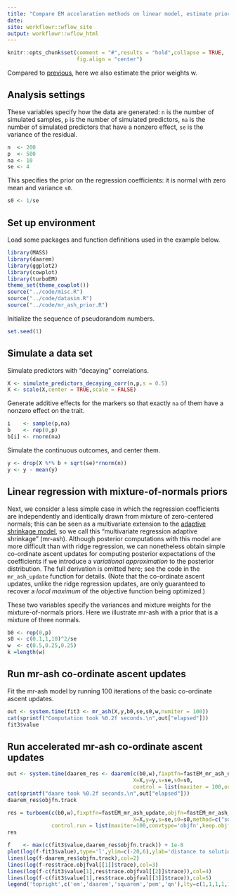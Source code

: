 ```yaml
---
title: "Compare EM accelaration methods on linear model, estimate prior"
date: 
site: workflowr::wflow_site
output: workflowr::wflow_html
---
```


 
```r
knitr::opts_chunk$set(comment = "#",results = "hold",collapse = TRUE,
                      fig.align = "center")
```

Compared to [previous](fastEM_regression.html), here we also estimate the prior weights w.

## Analysis settings

These variables specify how the data are generated: `n` is the number
of simulated samples, `p` is the number of simulated predictors, `na`
is the number of simulated predictors that have a nonzero effect, `se`
is the variance of the residual.

```r
n  <- 200 
p  <- 500
na <- 10
se <- 4
```

This specifies the prior on the regression coefficients: it is normal
with zero mean and variance `s0`.

```r
s0 <- 1/se
```

## Set up environment

Load some packages and function definitions used in the example below.

```r
library(MASS)
library(daarem)
library(ggplot2)
library(cowplot)
library(turboEM)
theme_set(theme_cowplot())
source("../code/misc.R")
source("../code/datasim.R")
source("../code/mr_ash_prior.R")
```

Initialize the sequence of pseudorandom numbers.

```r
set.seed(1)
```

## Simulate a data set

Simulate predictors with "decaying" correlations.

```r
X <- simulate_predictors_decaying_corr(n,p,s = 0.5)
X <- scale(X,center = TRUE,scale = FALSE)
```

Generate additive effects for the markers so that exactly `na` of them have
a nonzero effect on the trait.

```r
i    <- sample(p,na)
b    <- rep(0,p)
b[i] <- rnorm(na)
```

Simulate the continuous outcomes, and center them.

```r
y <- drop(X %*% b + sqrt(se)*rnorm(n))
y <- y - mean(y)
```


## Linear regression with mixture-of-normals priors

Next, we consider a less simple case in which the regression
coefficients are independently and identically drawn from mixture of
zero-centered normals; this can be seen as a multivariate extension to
the [adaptive shrinkage model][adaptive-shrinkage-paper], so we call
this "multivariate regression adaptive shrinkage" (mr-ash). Although
posterior computations with this model are more difficult than with
ridge regression, we can nonetheless obtain simple co-ordinate ascent
updates for computing posterior expectations of the coefficients if we
introduce a *variational approximation* to the posterior
distribution. The full derivation is omitted here; see the code in the
`mr_ash_update` function for details. (Note that the co-ordinate
ascent updates, unlike the ridge regression updates, are only
guaranteed to recover a *local maximum* of the objective function
being optimized.)

These two variables specify the variances and mixture weights for the
mixture-of-normals priors. Here we illustrate mr-ash with a prior
that is a mixture of three normals.

```r
b0 <- rep(0,p)
s0 <- c(0.1,1,10)^2/se
w  <- c(0.5,0.25,0.25)
k =length(w)
```

## Run mr-ash co-ordinate ascent updates

Fit the mr-ash model by running 100 iterations of the basic
co-ordinate ascent updates. 

```r
out <- system.time(fit3 <- mr_ash(X,y,b0,se,s0,w,numiter = 100))
cat(sprintf("Computation took %0.2f seconds.\n",out["elapsed"]))
fit3$value
```

## Run accelerated mr-ash co-ordinate ascent updates

```r
out <- system.time(daarem_res <- daarem(c(b0,w),fixptfn=fastEM_mr_ash_update,objfn=fastEM_mr_ash_objective,
                                        X=X,y=y,s=se,s0=s0,
                                        control = list(maxiter = 100,order = 10,tol = 0)))
cat(sprintf("daare took %0.2f seconds.\n",out["elapsed"]))
daarem_res$objfn.track

res = turboem(c(b0,w),fixptfn=fastEM_mr_ash_update,objfn=fastEM_mr_ash_objective,
                                        X=X,y=y,s=se,s0=s0,method=c("squarem","pem","qn"),
              control.run = list(maxiter=100,convtype='objfn',keep.objfval=TRUE,tol=0))
res
```

```r
f    <- max(c(fit3$value,daarem_res$objfn.track)) + 1e-8
plot(log(f-fit3$value),type='l',ylim=c(-20,6),ylab='distance to solution, log')
lines(log(f-daarem_res$objfn.track),col=2)
lines(log(f-res$trace.objfval[[1]]$trace),col=3)
lines(log(f-c(fit3$value[1],res$trace.objfval[[2]]$trace)),col=4)
lines(log(f-c(fit3$value[1],res$trace.objfval[[3]]$trace)),col=5)
legend('topright',c('em','daarem','squarem','pem','qn'),lty=c(1,1,1,1,1),col=1:5)
```


[daarem-paper]: https://doi.org/10.1080/10618600.2019.1594835
[adaptive-shrinkage-paper]: https://doi.org/10.1093/biostatistics/kxw041
